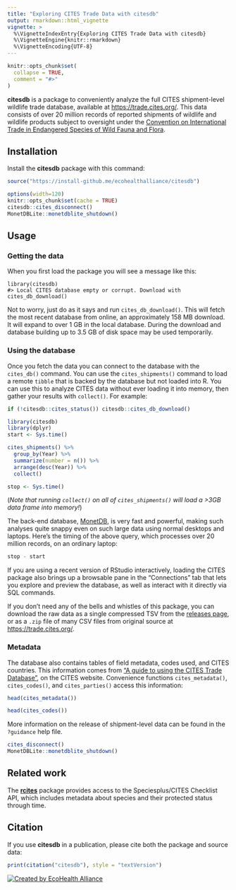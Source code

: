 ```yaml
---
title: "Exploring CITES Trade Data with citesdb"
output: rmarkdown::html_vignette
vignette: >
  %\VignetteIndexEntry{Exploring CITES Trade Data with citesdb}
  %\VignetteEngine{knitr::rmarkdown}
  %\VignetteEncoding{UTF-8}
---
```


```r
knitr::opts_chunk$set(
  collapse = TRUE,
  comment = "#>"
)
```

**citesdb** is a package to conveniently analyze the full CITES shipment-level wildlife trade database, available at <https://trade.cites.org/>. This data consists of over 20 million records of reported shipments of wildlife and wildlife
products subject to oversight under the [Convention on International Trade in Endangered Species of Wild Fauna and Flora](https://www.cites.org).

## Installation

Install the **citesdb** package with this command:

```r
source("https://install-github.me/ecohealthalliance/citesdb")
```

```r
options(width=120)
knitr::opts_chunk$set(cache = TRUE)
citesdb::cites_disconnect()
MonetDBLite::monetdblite_shutdown()
```

## Usage

### Getting the data

When you first load the package you will see a message like this:

    library(citesdb)
    #> Local CITES database empty or corrupt. Download with cites_db_download()

Not to worry, just do as it says and run `cites_db_download()`.  This will
fetch the most recent database from online, an approximately 158 MB download.
It will expand to over 1 GB in the local database. During
the download and database building up to 3.5 GB of disk space may be used temporarily.

### Using the database

Once you fetch the data you can connect to the database with the `cites_db()`
command.  You can use the
`cites_shipments()` command to load a remote `tibble` that is backed by the
database but not loaded into R.  You can use this
to analyze CITES data without ever loading it into memory, then gather your
results with `collect()`. For example:

```r
if (!citesdb::cites_status()) citesdb::cites_db_download()
```

```r
library(citesdb)
library(dplyr)
start <- Sys.time()

cites_shipments() %>%
  group_by(Year) %>%
  summarize(number = n()) %>%
  arrange(desc(Year)) %>%
  collect()

stop <- Sys.time()
```

(_Note that running `collect()` on all of `cites_shipments()` will load a >3GB data frame into memory!_)

The back-end database, [MonetDB](https://monetdb.org), is very fast and powerful, making such
analyses quite snappy even on such large data using normal desktops and laptops. Here's the
timing of the above query, which processes over 20 million records, on an ordinary laptop:

```r
stop - start
```

If you are using a recent version of RStudio interactively, loading the CITES package also brings
up a browsable pane in the "Connections" tab that lets you explore and preview
the database, as well as interact with it directly via SQL commands.

If you don't need any of the bells and whistles of this package, you can download
the raw data as a single compressed TSV from the [releases page](https://github.com/ecohealthalliance/citesdb/releases),
or as a `.zip` file of many CSV files from original source at <https://trade.cites.org/>.

### Metadata

The database also contains tables of field metadata, codes used, and CITES countries. This information
comes from ["A guide to using the CITES Trade Database"](https://trade.cites.org/cites_trade_guidelines/en-CITES_Trade_Database_Guide.pdf),
on the CITES website.  Convenience functions `cites_metadata()`, `cites_codes()`, and `cites_parties()`
access this information:

```r
head(cites_metadata())

head(cites_codes())
```

More information on the release of shipment-level data can be found in the
`?guidance` help file.

```r
cites_disconnect()
MonetDBLite::monetdblite_shutdown()
```

## Related work

The [**rcites**](https://github.com/ropensci/rcites) package provides
access to the Speciesplus/CITES Checklist API, which includes metadata about
species and their protected status through time.

## Citation

If you use **citesdb** in a publication, please cite both the package and source data:

```r
print(citation("citesdb"), style = "textVersion")
```

[![Created by EcoHealth Alliance](https://raw.githubusercontent.com/ecohealthalliance/citesdb/master/man/figures/eha-footer.png){data-external="1"}](https://www.ecohealthalliance.org/)
